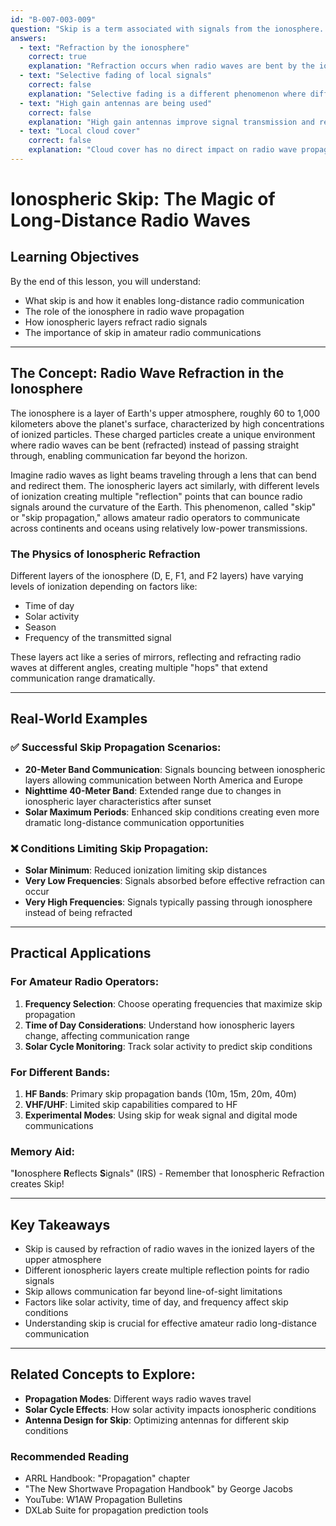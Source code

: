 ```yaml
---
id: "B-007-003-009"
question: "Skip is a term associated with signals from the ionosphere. What causes skip?"
answers:
  - text: "Refraction by the ionosphere"
    correct: true
    explanation: "Refraction occurs when radio waves are bent by the ionized layers of the upper atmosphere, allowing signals to travel far beyond line-of-sight by bouncing off these charged layers. This phenomenon enables long-distance communication by effectively 'reflecting' radio waves back to Earth at great distances from the original transmission point."
  - text: "Selective fading of local signals"
    correct: false
    explanation: "Selective fading is a different phenomenon where different frequency components of a signal experience different levels of attenuation, typically due to multipath propagation. It does not directly cause skip and is not related to ionospheric refraction of radio waves."
  - text: "High gain antennas are being used"
    correct: false
    explanation: "High gain antennas improve signal transmission and reception by focusing radio energy in a specific direction, but they do not cause skip. Skip is a propagation phenomenon created by ionospheric refraction, independent of antenna design."
  - text: "Local cloud cover"
    correct: false
    explanation: "Cloud cover has no direct impact on radio wave propagation or skip. Ionospheric skip is caused by the ionization of atmospheric layers at high altitudes, which is unrelated to weather conditions or cloud formation at lower atmospheric levels."
---
```


# Ionospheric Skip: The Magic of Long-Distance Radio Waves

## Learning Objectives
By the end of this lesson, you will understand:
- What skip is and how it enables long-distance radio communication
- The role of the ionosphere in radio wave propagation
- How ionospheric layers refract radio signals
- The importance of skip in amateur radio communications

---

## The Concept: Radio Wave Refraction in the Ionosphere

The ionosphere is a layer of Earth's upper atmosphere, roughly 60 to 1,000 kilometers above the planet's surface, characterized by high concentrations of ionized particles. These charged particles create a unique environment where radio waves can be bent (refracted) instead of passing straight through, enabling communication far beyond the horizon.

Imagine radio waves as light beams traveling through a lens that can bend and redirect them. The ionospheric layers act similarly, with different levels of ionization creating multiple "reflection" points that can bounce radio signals around the curvature of the Earth. This phenomenon, called "skip" or "skip propagation," allows amateur radio operators to communicate across continents and oceans using relatively low-power transmissions.

### The Physics of Ionospheric Refraction

Different layers of the ionosphere (D, E, F1, and F2 layers) have varying levels of ionization depending on factors like:
- Time of day
- Solar activity
- Season
- Frequency of the transmitted signal

These layers act like a series of mirrors, reflecting and refracting radio waves at different angles, creating multiple "hops" that extend communication range dramatically.

---

## Real-World Examples

### ✅ Successful Skip Propagation Scenarios:
- **20-Meter Band Communication**: Signals bouncing between ionospheric layers allowing communication between North America and Europe
- **Nighttime 40-Meter Band**: Extended range due to changes in ionospheric layer characteristics after sunset
- **Solar Maximum Periods**: Enhanced skip conditions creating even more dramatic long-distance communication opportunities

### ❌ Conditions Limiting Skip Propagation:
- **Solar Minimum**: Reduced ionization limiting skip distances
- **Very Low Frequencies**: Signals absorbed before effective refraction can occur
- **Very High Frequencies**: Signals typically passing through ionosphere instead of being refracted

---

## Practical Applications

### For Amateur Radio Operators:
1. **Frequency Selection**: Choose operating frequencies that maximize skip propagation
2. **Time of Day Considerations**: Understand how ionospheric layers change, affecting communication range
3. **Solar Cycle Monitoring**: Track solar activity to predict skip conditions

### For Different Bands:
1. **HF Bands**: Primary skip propagation bands (10m, 15m, 20m, 40m)
2. **VHF/UHF**: Limited skip capabilities compared to HF
3. **Experimental Modes**: Using skip for weak signal and digital mode communications

### Memory Aid:
"**I**onosphere **R**eflects **S**ignals" (IRS) - Remember that Ionospheric Refraction creates Skip!

---

## Key Takeaways

- Skip is caused by refraction of radio waves in the ionized layers of the upper atmosphere
- Different ionospheric layers create multiple reflection points for radio signals
- Skip allows communication far beyond line-of-sight limitations
- Factors like solar activity, time of day, and frequency affect skip conditions
- Understanding skip is crucial for effective amateur radio long-distance communication

---

## Related Concepts to Explore:
- **Propagation Modes**: Different ways radio waves travel
- **Solar Cycle Effects**: How solar activity impacts ionospheric conditions
- **Antenna Design for Skip**: Optimizing antennas for different skip conditions

### Recommended Reading
- ARRL Handbook: "Propagation" chapter
- "The New Shortwave Propagation Handbook" by George Jacobs
- YouTube: W1AW Propagation Bulletins
- DXLab Suite for propagation prediction tools